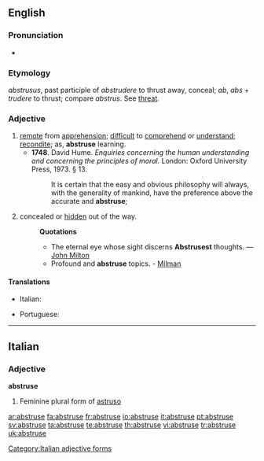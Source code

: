 ==English==

===Pronunciation===
*{{IPA|/əbˈstruːs/}}

===Etymology===
{{L.}} ''abstrusus'', past participle of ''abstrudere'' to thrust away, conceal; ''ab'', ''abs'' + ''trudere'' to thrust; compare {{Fr.}} ''abstrus''. See [[threat]].

===Adjective===
{{en-adj|abstrus|er|more}}

# [[remote]] from [[apprehension]]; [[difficult]] to [[comprehend]] or [[understand]]; [[recondite]]; as, '''abstruse''' learning.
#* '''1748'''.  David Hume.  ''Enquiries concerning the human understanding and concerning the principles of moral.'' London: Oxford University Press, 1973.  § 13.
#*: It is certain that the easy and obvious philosophy will always, with the generality of mankind, have the preference above the accurate and '''abstruse''';
# {{obsolete}} concealed or [[hidden]] out of the way.
#: '''Quotations'''
#:* The eternal eye whose sight discerns '''Abstrusest''' thoughts. — [[:w:Milton|John Milton]]
#:* Profound and '''abstruse''' topics. - [[Milman]]

====Translations====
{{trans-top|difficult to comprehend}}
* Italian: {{t-|it|astruso}}
{{trans-mid}}
* Portuguese: {{t+|pt|abstruso|m}}
{{trans-bottom}}

----

==Italian==

===Adjective===
'''abstruse''' {{f}}

# Feminine plural form of [[astruso]]

[[Category:Italian adjective forms]]

[[ar:abstruse]]
[[fa:abstruse]]
[[fr:abstruse]]
[[io:abstruse]]
[[it:abstruse]]
[[pt:abstruse]]
[[sv:abstruse]]
[[ta:abstruse]]
[[te:abstruse]]
[[th:abstruse]]
[[vi:abstruse]]
[[tr:abstruse]]
[[uk:abstruse]]